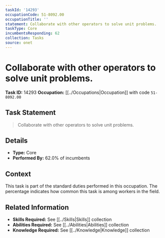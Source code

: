 ```yaml
---
taskId: '14293'
occupationCode: 51-8092.00
occupationTitle: ''
statement: Collaborate with other operators to solve unit problems.
taskType: Core
incumbentsResponding: 62
collection: Tasks
source: onet
---
```

# Collaborate with other operators to solve unit problems.

**Task ID:** 14293
**Occupation:** [[../Occupations|Occupation]] with code `51-8092.00`

## Task Statement

> Collaborate with other operators to solve unit problems.

## Details

- **Type:** Core
- **Performed By:** 62.0% of incumbents

## Context

This task is part of the standard duties performed in this occupation. The percentage indicates how common this task is among workers in the field.

## Related Information

- **Skills Required:** See [[../Skills|Skills]] collection
- **Abilities Required:** See [[../Abilities|Abilities]] collection
- **Knowledge Required:** See [[../Knowledge|Knowledge]] collection
